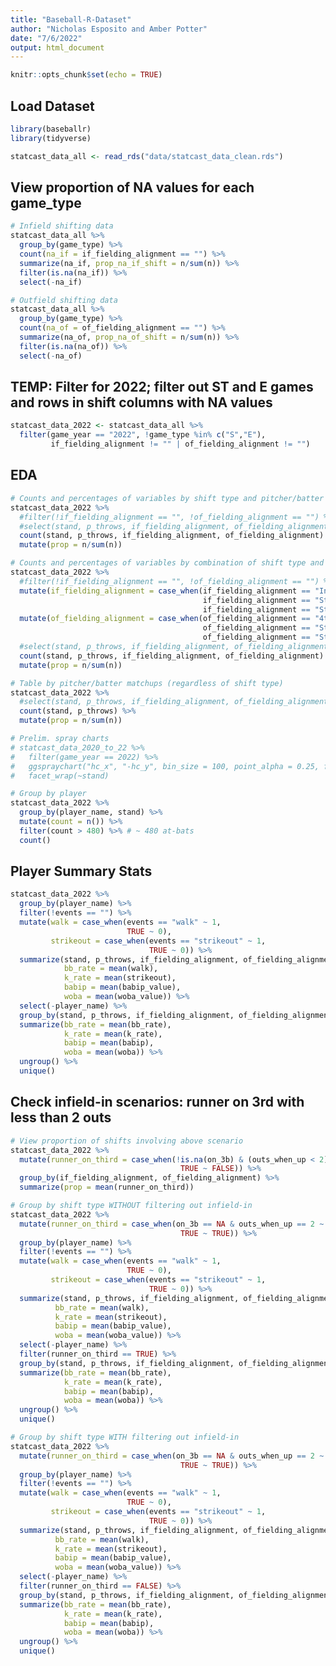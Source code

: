 ```yaml
---
title: "Baseball-R-Dataset"
author: "Nicholas Esposito and Amber Potter"
date: "7/6/2022"
output: html_document
---
```


```r
knitr::opts_chunk$set(echo = TRUE)
```

## Load Dataset

```r
library(baseballr)
library(tidyverse)

statcast_data_all <- read_rds("data/statcast_data_clean.rds")
```

## View proportion of NA values for each game_type
```r
# Infield shifting data
statcast_data_all %>%
  group_by(game_type) %>%
  count(na_if = if_fielding_alignment == "") %>%
  summarize(na_if, prop_na_if_shift = n/sum(n)) %>%
  filter(is.na(na_if)) %>%
  select(-na_if)

# Outfield shifting data
statcast_data_all %>%
  group_by(game_type) %>%
  count(na_of = of_fielding_alignment == "") %>%
  summarize(na_of, prop_na_of_shift = n/sum(n)) %>%
  filter(is.na(na_of)) %>%
  select(-na_of)
```

## TEMP: Filter for 2022; filter out ST and E games and rows in shift columns with NA values

```r
statcast_data_2022 <- statcast_data_all %>%
  filter(game_year == "2022", !game_type %in% c("S","E"),
         if_fielding_alignment != "" | of_fielding_alignment != "")
```


## EDA

```r
# Counts and percentages of variables by shift type and pitcher/batter matchups
statcast_data_2022 %>%
  #filter(!if_fielding_alignment == "", !of_fielding_alignment == "") %>%
  #select(stand, p_throws, if_fielding_alignment, of_fielding_alignment) %>%
  count(stand, p_throws, if_fielding_alignment, of_fielding_alignment) %>%
  mutate(prop = n/sum(n))

# Counts and percentages of variables by combination of shift type and pitcher/batter matchups
statcast_data_2022 %>%
  #filter(!if_fielding_alignment == "", !of_fielding_alignment == "") %>%
  mutate(if_fielding_alignment = case_when(if_fielding_alignment == "Infield shift" ~ "Shift",
                                           if_fielding_alignment == "Strategic" ~ "Standard",
                                           if_fielding_alignment == "Standard" ~ "Standard")) %>%
  mutate(of_fielding_alignment = case_when(of_fielding_alignment == "4th outfielder" ~ "Shift",
                                           of_fielding_alignment == "Strategic" ~ "Standard",
                                           of_fielding_alignment == "Standard" ~ "Standard")) %>%
  #select(stand, p_throws, if_fielding_alignment, of_fielding_alignment) %>%
  count(stand, p_throws, if_fielding_alignment, of_fielding_alignment) %>%
  mutate(prop = n/sum(n))

# Table by pitcher/batter matchups (regardless of shift type)
statcast_data_2022 %>%
  #select(stand, p_throws, if_fielding_alignment, of_fielding_alignment) %>%
  count(stand, p_throws) %>%
  mutate(prop = n/sum(n))

# Prelim. spray charts
# statcast_data_2020_to_22 %>%
#   filter(game_year == 2022) %>%
#   ggspraychart("hc_x", "-hc_y", bin_size = 100, point_alpha = 0.25, frame = TRUE) +
#   facet_wrap(~stand)

# Group by player
statcast_data_2022 %>%
  group_by(player_name, stand) %>%
  mutate(count = n()) %>%
  filter(count > 480) %>% # ~ 480 at-bats
  count()
```

## Player Summary Stats

```r
statcast_data_2022 %>%
  group_by(player_name) %>%
  filter(!events == "") %>%
  mutate(walk = case_when(events == "walk" ~ 1,
                          TRUE ~ 0),
         strikeout = case_when(events == "strikeout" ~ 1,
                               TRUE ~ 0)) %>%
  summarize(stand, p_throws, if_fielding_alignment, of_fielding_alignment,
            bb_rate = mean(walk),
            k_rate = mean(strikeout),
            babip = mean(babip_value),
            woba = mean(woba_value)) %>%
  select(-player_name) %>%
  group_by(stand, p_throws, if_fielding_alignment, of_fielding_alignment) %>%
  summarize(bb_rate = mean(bb_rate), 
            k_rate = mean(k_rate), 
            babip = mean(babip), 
            woba = mean(woba)) %>%
  ungroup() %>%
  unique()

```

## Check infield-in scenarios: runner on 3rd with less than 2 outs

```r
# View proportion of shifts involving above scenario
statcast_data_2022 %>%
  mutate(runner_on_third = case_when(!is.na(on_3b) & (outs_when_up < 2) ~ TRUE,
                                      TRUE ~ FALSE)) %>%
  group_by(if_fielding_alignment, of_fielding_alignment) %>%
  summarize(prop = mean(runner_on_third)) 

# Group by shift type WITHOUT filtering out infield-in
statcast_data_2022 %>%
  mutate(runner_on_third = case_when(on_3b == NA & outs_when_up == 2 ~ FALSE,
                                      TRUE ~ TRUE)) %>%
  group_by(player_name) %>%
  filter(!events == "") %>%
  mutate(walk = case_when(events == "walk" ~ 1,
                          TRUE ~ 0),
         strikeout = case_when(events == "strikeout" ~ 1,
                               TRUE ~ 0)) %>%
  summarize(stand, p_throws, if_fielding_alignment, of_fielding_alignment, runner_on_third,
          bb_rate = mean(walk),
          k_rate = mean(strikeout),
          babip = mean(babip_value),
          woba = mean(woba_value)) %>%
  select(-player_name) %>%
  filter(runner_on_third == TRUE) %>%
  group_by(stand, p_throws, if_fielding_alignment, of_fielding_alignment) %>%
  summarize(bb_rate = mean(bb_rate), 
            k_rate = mean(k_rate), 
            babip = mean(babip), 
            woba = mean(woba)) %>%
  ungroup() %>%
  unique()

# Group by shift type WITH filtering out infield-in
statcast_data_2022 %>%
  mutate(runner_on_third = case_when(on_3b == NA & outs_when_up == 2 ~ FALSE,
                                      TRUE ~ TRUE)) %>%
  group_by(player_name) %>%
  filter(!events == "") %>%
  mutate(walk = case_when(events == "walk" ~ 1,
                          TRUE ~ 0),
         strikeout = case_when(events == "strikeout" ~ 1,
                               TRUE ~ 0)) %>%
  summarize(stand, p_throws, if_fielding_alignment, of_fielding_alignment, runner_on_third,
          bb_rate = mean(walk),
          k_rate = mean(strikeout),
          babip = mean(babip_value),
          woba = mean(woba_value)) %>%
  select(-player_name) %>%
  filter(runner_on_third == FALSE) %>%
  group_by(stand, p_throws, if_fielding_alignment, of_fielding_alignment) %>%
  summarize(bb_rate = mean(bb_rate), 
            k_rate = mean(k_rate), 
            babip = mean(babip), 
            woba = mean(woba)) %>%
  ungroup() %>%
  unique()
```